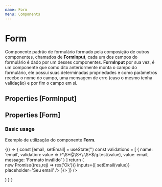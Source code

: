 ```yaml
---
name: Form
menu: Components
---
```



# Form
Componente padrão de formulário formado pela composição de outros componentes, chamados de **FormInput**, cada um dos campos do formulário é dado por um desses componentes.
**FormInput** por sua vez, é um componente que como dito anteriormente monta o campo do formulário, ele possui suas determinadas propriedades e como parâmetros recebe o nome do campo, uma mensagem de erro (caso o mesmo tenha validação) e por fim o campo em si.

## Properties [FormInput]

<Props of={FormInput} />

## Properties [Form]

<Props of={Form} />

### Basic usage
Exemplo de utilização do componente **Form**.

<Playground>
    {() => {
		const [email, setEmail] = useState('')
		const validations = [
			{
				name: 'email',
				validation: value => /^\S+@\S+\.\S+$/g.test(value),
				value: email,
				message: 'Formato inválido'
			}
		]
		return (
			<div style={{padding: 20, width: 400, marginLeft: '30%'}}>
				<Form
					buttonOnTop={true}
					validations={validations}
					sendToBackend={() => new Promise((res,rej) => res('Ok'))}
					inputs={[
						<FormInput name='email' label='Email' input={
							<InputText
								value={email}
								onChange={({ target: { value } }) => setEmail(value)}
								placeholder='Seu email'
							/>
						}/>
					]}
				/>
			</div>
		)
	}
	}
</Playground>